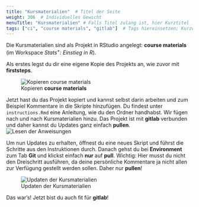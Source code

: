 ```yaml
---
title: "Kursmaterialien"  # Titel der Seite
weight: 306  # Individuelles Gewicht 
menuTitle: "Kursmaterialien" # Falls Titel zulang ist, hier Kurztitel
tags: ["ci", "course materials", "gitlab"]  # Tags hiereinsetzen; Kurzwort, was auf der Seite passsiert
---
```


Die Kursmaterialien sind als Projekt in RStudio angelegt: **course materials** (im Workspace *Stats<sup>+</sup>: Einstieg in R*). 

Als erstes legst du dir eine eigene Kopie des Projekts an, wie zuvor mit **firststeps**. 

![Kopieren **course materials**](../img/course-project.gif)

Jetzt hast du das Projekt kopiert und kannst selbst darin arbeiten und zum Beispiel Kommentare in die Skripte hinzufügen. Du findest unter `instructions.Rmd` eine Anleitung, wie du den Ordner handhabst. Wir fügen nach und nach Kursmaterialien hinzu. Das Projekt ist mit **gitlab** verbunden und daher kannst du Updates ganz einfach **pullen**. 
![Lesen der Anweisungen](../img/read-instructions.gif)

Um nun Updates zu erhalten, öffnest du eine neues Skript und führst die Schritte aus den Instruktionen durch. Danach gehst du bei **Environment** zum Tab **Git** und klickst einfach **nur** auf **pull**. Wichtig: Hier musst du nicht den Dreischritt ausführen, da deine persönliche Kommentare ja nicht allen zur Verfügung gestellt werden sollen. Daher nur **pullen**!

![Updaten der Kursmaterialien](../img/git-pull.gif)

Das war's! Jetzt bist du auch fit für **gitlab**!
